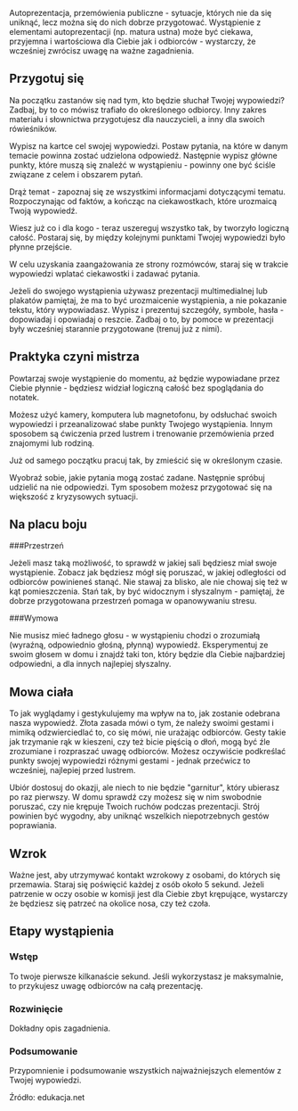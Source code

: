 
Autoprezentacja, przemówienia publiczne - sytuacje, których nie da się uniknąć, lecz można się do nich dobrze przygotować. Wystąpienie z elementami autoprezentacji (np. matura ustna) może być ciekawa, przyjemna i wartościowa dla Ciebie jak i odbiorców - wystarczy, że wcześniej zwrócisz uwagę na ważne zagadnienia.

 

## Przygotuj się

 

Na początku zastanów się nad tym, kto będzie słuchał Twojej wypowiedzi? Zadbaj, by to co mówisz trafiało do określonego odbiorcy. Inny zakres materiału i słownictwa przygotujesz dla nauczycieli, a inny dla swoich rówieśników.

Wypisz na kartce cel swojej wypowiedzi. Postaw pytania, na które w danym temacie powinna zostać udzielona odpowiedź. Następnie wypisz główne punkty, które muszą się znaleźć w wystąpieniu - powinny one być ściśle związane z celem i obszarem pytań.

Drąż temat - zapoznaj się ze wszystkimi informacjami dotyczącymi tematu. Rozpoczynając od faktów, a kończąc na ciekawostkach, które urozmaicą Twoją wypowiedź.

Wiesz już co i dla kogo - teraz uszereguj wszystko tak, by tworzyło logiczną całość. Postaraj się, by między kolejnymi punktami Twojej wypowiedzi było płynne przejście.

W celu uzyskania zaangażowania ze strony rozmówców, staraj się w trakcie wypowiedzi wplatać ciekawostki i zadawać pytania.

Jeżeli do swojego wystąpienia używasz prezentacji multimedialnej lub plakatów pamiętaj, że ma to być urozmaicenie wystąpienia, a nie pokazanie tekstu, który wypowiadasz. Wypisz i prezentuj szczegóły, symbole, hasła - dopowiadaj i opowiadaj o reszcie. Zadbaj o to, by pomoce w prezentacji były wcześniej starannie przygotowane (trenuj już z nimi).

 

## Praktyka czyni mistrza

 

Powtarzaj swoje wystąpienie do momentu, aż będzie wypowiadane przez Ciebie płynnie - będziesz widział logiczną całość bez spoglądania do notatek.

Możesz użyć kamery, komputera lub magnetofonu, by odsłuchać swoich wypowiedzi i przeanalizować słabe punkty Twojego wystąpienia. Innym sposobem są ćwiczenia przed lustrem i trenowanie przemówienia przed znajomymi lub rodziną.

Już od samego początku pracuj tak, by zmieścić się w określonym czasie.

Wyobraź sobie, jakie pytania mogą zostać zadane. Następnie spróbuj udzielić na nie odpowiedzi. Tym sposobem możesz przygotować się na większość z kryzysowych sytuacji.

 

## Na placu boju

 

###Przestrzeń

Jeżeli masz taką możliwość, to sprawdź w jakiej sali będziesz miał swoje wystąpienie. Zobacz jak będziesz mógł się poruszać, w jakiej odległości od odbiorców powinieneś stanąć. Nie stawaj za blisko, ale nie chowaj się też w kąt pomieszczenia. Stań tak, by być widocznym i słyszalnym - pamiętaj, że dobrze przygotowana przestrzeń pomaga w opanowywaniu stresu.

###Wymowa

Nie musisz mieć ładnego głosu - w wystąpieniu chodzi o zrozumiałą (wyraźną, odpowiednio głośną, płynną) wypowiedź. Eksperymentuj ze swoim głosem w domu i znajdź taki ton, który będzie dla Ciebie najbardziej odpowiedni, a dla innych najlepiej słyszalny.

 

## Mowa ciała

 

To jak wyglądamy i gestykulujemy ma wpływ na to, jak zostanie odebrana nasza wypowiedź. Złota zasada mówi o tym, że należy swoimi gestami i mimiką odzwierciedlać to, co się mówi, nie urażając odbiorców. Gesty takie jak trzymanie rąk w kieszeni, czy też bicie pięścią o dłoń, mogą być źle zrozumiane i rozpraszać uwagę odbiorców. Możesz oczywiście podkreślać punkty swojej wypowiedzi różnymi gestami - jednak przećwicz to wcześniej, najlepiej przed lustrem.

 

Ubiór dostosuj do okazji, ale niech to nie będzie "garnitur", który ubierasz po raz pierwszy. W domu sprawdź czy możesz się w nim swobodnie poruszać, czy nie krępuje Twoich ruchów podczas prezentacji. Strój powinien być wygodny, aby uniknąć wszelkich niepotrzebnych gestów poprawiania.

 

## Wzrok

 

Ważne jest, aby utrzymywać kontakt wzrokowy z osobami, do których się przemawia. Staraj się poświęcić każdej z osób około 5 sekund. Jeżeli patrzenie w oczy osobie w komisji jest dla Ciebie zbyt krępujące, wystarczy że będziesz się patrzeć na okolice nosa, czy też czoła.

 

## Etapy wystąpienia

 

### Wstęp

To twoje pierwsze kilkanaście sekund. Jeśli wykorzystasz je maksymalnie, to przykujesz uwagę odbiorców na całą prezentację.

 

### Rozwinięcie

Dokładny opis zagadnienia.

 

### Podsumowanie

Przypomnienie i podsumowanie wszystkich najważniejszych elementów z Twojej wypowiedzi.

 

Źródło: edukacja.net
